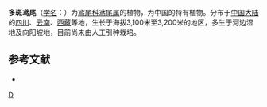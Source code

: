 {{Speciesbox 
| genus = Iris
| species = polysticta
| status = NE
| status_system = IUCN3.1
| authority = Diels
}}

'''多斑鸢尾'''（[[学名|学名]]：{{lang|la|''Iris polysticta''}}）为[[鸢尾科|鸢尾科]][[鸢尾属|鸢尾属]]的植物，为中国的特有植物。分布于[[中国大陆|中国大陆]]的[[四川|四川]]、[[云南|云南]]、[[西藏|西藏]]等地，生长于海拔3,100米至3,200米的地区，多生于河边湿地及向阳坡地，目前尚未由人工引种栽培。

== 参考文献 ==
<div class="references-small">
* {{cite web| url =http://www.bioinfo.cn/db05/KmzwSpecies.php?action=view&id=10475| title =多斑鸢尾| work =《中国高等植物数据库全库》| publisher =中国科学院微生物研究所| author =昆明植物研究所| accessdate =2009-02-24| deadurl =yes| archiveurl =https://web.archive.org/web/20160305010841/http://www.bioinfo.cn/db05/KmzwSpecies.php?action=view&id=10475| archivedate =2016-03-05}}
</div>
{{Taxonbar|from=Q10932645}}

[[Category:鸢尾属|D]]


{{植物小作品}}